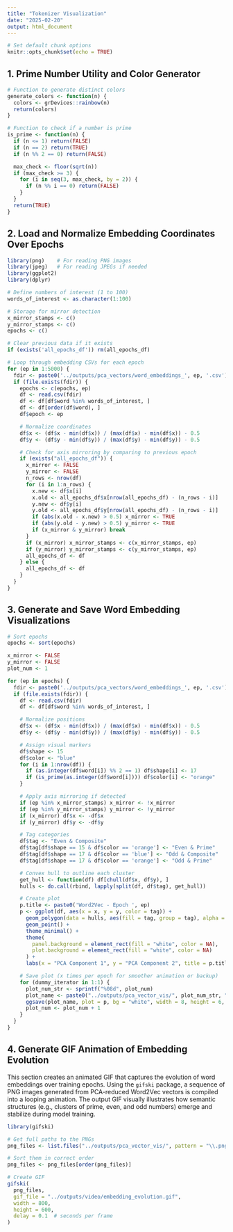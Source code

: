 ```yaml
---
title: "Tokenizer Visualization"
date: "2025-02-20"
output: html_document
---
```


```r
# Set default chunk options
knitr::opts_chunk$set(echo = TRUE)
```

## 1. Prime Number Utility and Color Generator

```r
# Function to generate distinct colors
generate_colors <- function(n) {
  colors <- grDevices::rainbow(n)
  return(colors)
}

# Function to check if a number is prime
is_prime <- function(n) {
  if (n <= 1) return(FALSE)
  if (n == 2) return(TRUE)
  if (n %% 2 == 0) return(FALSE)

  max_check <- floor(sqrt(n))
  if (max_check >= 3) {
    for (i in seq(3, max_check, by = 2)) {
      if (n %% i == 0) return(FALSE)
    }
  }
  return(TRUE)
}
```

## 2. Load and Normalize Embedding Coordinates Over Epochs

```r
library(png)    # For reading PNG images
library(jpeg)   # For reading JPEGs if needed
library(ggplot2)
library(dplyr)

# Define numbers of interest (1 to 100)
words_of_interest <- as.character(1:100)

# Storage for mirror detection
x_mirror_stamps <- c()
y_mirror_stamps <- c()
epochs <- c()

# Clear previous data if it exists
if (exists('all_epochs_df')) rm(all_epochs_df)

# Loop through embedding CSVs for each epoch
for (ep in 1:5000) {
  fdir <- paste0('../outputs/pca_vectors/word_embeddings_', ep, '.csv')
  if (file.exists(fdir)) {
    epochs <- c(epochs, ep)
    df <- read.csv(fdir)
    df <- df[df$word %in% words_of_interest, ]
    df <- df[order(df$word), ]
    df$epoch <- ep

    # Normalize coordinates
    df$x <- (df$x - min(df$x)) / (max(df$x) - min(df$x)) - 0.5
    df$y <- (df$y - min(df$y)) / (max(df$y) - min(df$y)) - 0.5

    # Check for axis mirroring by comparing to previous epoch
    if (exists("all_epochs_df")) {
      x_mirror <- FALSE
      y_mirror <- FALSE
      n_rows <- nrow(df)
      for (i in 1:n_rows) {
        x.new <- df$x[i]
        x.old <- all_epochs_df$x[nrow(all_epochs_df) - (n_rows - i)]
        y.new <- df$y[i]
        y.old <- all_epochs_df$y[nrow(all_epochs_df) - (n_rows - i)]
        if (abs(x.old - x.new) > 0.5) x_mirror <- TRUE
        if (abs(y.old - y.new) > 0.5) y_mirror <- TRUE
        if (x_mirror & y_mirror) break
      }
      if (x_mirror) x_mirror_stamps <- c(x_mirror_stamps, ep)
      if (y_mirror) y_mirror_stamps <- c(y_mirror_stamps, ep)
      all_epochs_df <- df
    } else {
      all_epochs_df <- df
    }
  }
}
```

## 3. Generate and Save Word Embedding Visualizations

```r
# Sort epochs
epochs <- sort(epochs)

x_mirror <- FALSE
y_mirror <- FALSE
plot_num <- 1

for (ep in epochs) {
  fdir <- paste0('../outputs/pca_vectors/word_embeddings_', ep, '.csv')
  if (file.exists(fdir)) {
    df <- read.csv(fdir)
    df <- df[df$word %in% words_of_interest, ]

    # Normalize positions
    df$x <- (df$x - min(df$x)) / (max(df$x) - min(df$x)) - 0.5
    df$y <- (df$y - min(df$y)) / (max(df$y) - min(df$y)) - 0.5

    # Assign visual markers
    df$shape <- 15
    df$color <- "blue"
    for (i in 1:nrow(df)) {
      if (as.integer(df$word[i]) %% 2 == 1) df$shape[i] <- 17
      if (is_prime(as.integer(df$word[i]))) df$color[i] <- "orange"
    }

    # Apply axis mirroring if detected
    if (ep %in% x_mirror_stamps) x_mirror <- !x_mirror
    if (ep %in% y_mirror_stamps) y_mirror <- !y_mirror
    if (x_mirror) df$x <- -df$x
    if (y_mirror) df$y <- -df$y

    # Tag categories
    df$tag <- "Even & Composite"
    df$tag[df$shape == 15 & df$color == 'orange'] <- "Even & Prime"
    df$tag[df$shape == 17 & df$color == 'blue'] <- "Odd & Composite"
    df$tag[df$shape == 17 & df$color == 'orange'] <- "Odd & Prime"

    # Convex hull to outline each cluster
    get_hull <- function(df) df[chull(df$x, df$y), ]
    hulls <- do.call(rbind, lapply(split(df, df$tag), get_hull))

    # Create plot
    p.title <- paste0('Word2Vec - Epoch ', ep)
    p <- ggplot(df, aes(x = x, y = y, color = tag)) +
      geom_polygon(data = hulls, aes(fill = tag, group = tag), alpha = 0.2, color = NA) +
      geom_point() +
      theme_minimal() +
      theme(
        panel.background = element_rect(fill = "white", color = NA),
        plot.background = element_rect(fill = "white", color = NA)
      ) +
      labs(x = "PCA Component 1", y = "PCA Component 2", title = p.title)

    # Save plot (x times per epoch for smoother animation or backup)
    for (dummy_iterator in 1:1) {
      plot_num_str <- sprintf("%08d", plot_num)
      plot_name <- paste0("../outputs/pca_vector_vis/", plot_num_str, ".png")
      ggsave(plot_name, plot = p, bg = "white", width = 8, height = 6, dpi = 300)
      plot_num <- plot_num + 1
    }
  }
}
```


## 4. Generate GIF Animation of Embedding Evolution

This section creates an animated GIF that captures the evolution of word embeddings over training epochs. 
Using the `gifski` package, a sequence of PNG images generated from PCA-reduced Word2Vec vectors is compiled into a looping animation. 
The output GIF visually illustrates how semantic structures (e.g., clusters of prime, even, and odd numbers) emerge and stabilize during model training.

```r
library(gifski)

# Get full paths to the PNGs
png_files <- list.files("../outputs/pca_vector_vis/", pattern = "\\.png$", full.names = TRUE)

# Sort them in correct order
png_files <- png_files[order(png_files)]

# Create GIF
gifski(
  png_files,
  gif_file = "../outputs/video/embedding_evolution.gif",
  width = 800,
  height = 600,
  delay = 0.1  # seconds per frame
)

```